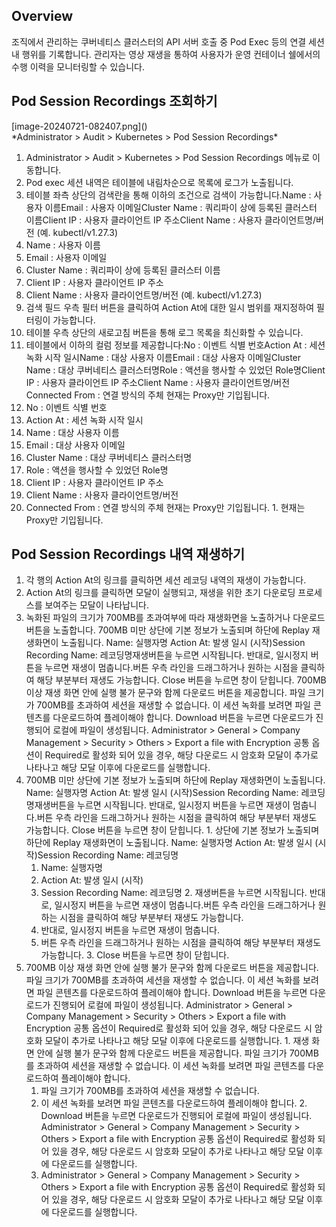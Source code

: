 ## Overview
조직에서 관리하는 쿠버네티스 클러스터의 API 서버 호출 중 Pod Exec 등의 연결 세션 내 행위를 기록합니다. 관리자는 영상 재생을 통하여 사용자가 운영 컨테이너 쉘에서의 수행 이력을 모니터링할 수 있습니다.

## Pod Session Recordings 조회하기
<p align="center">
<div>[image-20240721-082407.png]()</div>
*Administrator &gt; Audit &gt; Kubernetes &gt; Pod Session Recordings*
</p>

1. Administrator > Audit > Kubernetes > Pod Session Recordings 메뉴로 이동합니다.
2. Pod exec 세션 내역은 테이블에 내림차순으로 목록에 로그가 노출됩니다.
3. 테이블 좌측 상단의 검색란을 통해 이하의 조건으로 검색이 가능합니다.Name : 사용자 이름Email : 사용자 이메일Cluster Name : 쿼리파이 상에 등록된 클러스터 이름Client IP : 사용자 클라이언트 IP 주소Client Name : 사용자 클라이언트명/버전 (예. kubectl/v1.27.3)
  1. Name : 사용자 이름
  2. Email : 사용자 이메일
  3. Cluster Name : 쿼리파이 상에 등록된 클러스터 이름
  4. Client IP : 사용자 클라이언트 IP 주소
  5. Client Name : 사용자 클라이언트명/버전 (예. kubectl/v1.27.3)
4. 검색 필드 우측 필터 버튼을 클릭하여 Action At에 대한 일시 범위를 재지정하여 필터링이 가능합니다.
5. 테이블 우측 상단의 새로고침 버튼을 통해 로그 목록을 최신화할 수 있습니다.
6. 테이블에서 이하의 컬럼 정보를 제공합니다:No : 이벤트 식별 번호Action At : 세션 녹화 시작 일시Name : 대상 사용자 이름Email : 대상 사용자 이메일Cluster Name : 대상 쿠버네티스 클러스터명Role : 액션을 행사할 수 있었던 Role명Client IP : 사용자 클라이언트 IP 주소Client Name : 사용자 클라이언트명/버전Connected From : 연결 방식의 주체 현재는 Proxy만 기입됩니다.
  1. No : 이벤트 식별 번호
  2. Action At : 세션 녹화 시작 일시
  3. Name : 대상 사용자 이름
  4. Email : 대상 사용자 이메일
  5. Cluster Name : 대상 쿠버네티스 클러스터명
  6. Role : 액션을 행사할 수 있었던 Role명
  7. Client IP : 사용자 클라이언트 IP 주소
  8. Client Name : 사용자 클라이언트명/버전
  9. Connected From : 연결 방식의 주체 현재는 Proxy만 기입됩니다.
    1. 현재는 Proxy만 기입됩니다.

## Pod Session Recordings 내역 재생하기
1. 각 행의 Action At의 링크를 클릭하면 세션 레코딩 내역의 재생이 가능합니다.
2. Action At의 링크를 클릭하면 모달이 실행되고, 재생을 위한 초기 다운로딩 프로세스를 보여주는 모달이 나타납니다.
3. 녹화된 파일의 크기가 700MB를 초과여부에 따라 재생화면을 노출하거나 다운로드 버튼을 노출합니다. 700MB 미만 상단에 기본 정보가 노출되며 하단에 Replay 재생화면이 노출됩니다. Name: 실행자명 Action At: 발생 일시 (시작)Session Recording Name: 레코딩명재생버튼을 누르면 시작됩니다. 반대로, 일시정지 버튼을 누르면 재생이 멈춥니다.버튼 우측 라인을 드래그하거나 원하는 시점을 클릭하여 해당 부분부터 재생도 가능합니다.  Close 버튼을 누르면 창이 닫힙니다. 700MB 이상 재생 화면 안에 실행 불가 문구와 함께 다운로드 버튼을 제공합니다. 파일 크기가 700MB를 초과하여 세션을 재생할 수 없습니다. 이 세션 녹화를 보려면 파일 콘텐츠를 다운로드하여 플레이해야 합니다. Download 버튼을 누르면 다운로드가 진행되어 로컬에 파일이 생성됩니다. Administrator > General > Company Management > Security > Others > Export a file with Encryption 공통 옵션이 Required로 활성화 되어 있을 경우, 해당 다운로드 시 암호화 모달이 추가로 나타나고 해당 모달 이후에 다운로드를 실행합니다.
  1. 700MB 미만 상단에 기본 정보가 노출되며 하단에 Replay 재생화면이 노출됩니다. Name: 실행자명 Action At: 발생 일시 (시작)Session Recording Name: 레코딩명재생버튼을 누르면 시작됩니다. 반대로, 일시정지 버튼을 누르면 재생이 멈춥니다.버튼 우측 라인을 드래그하거나 원하는 시점을 클릭하여 해당 부분부터 재생도 가능합니다.  Close 버튼을 누르면 창이 닫힙니다.
    1. 상단에 기본 정보가 노출되며 하단에 Replay 재생화면이 노출됩니다. Name: 실행자명 Action At: 발생 일시 (시작)Session Recording Name: 레코딩명
      1. Name: 실행자명
      2. Action At: 발생 일시 (시작)
      3. Session Recording Name: 레코딩명
    2. 재생버튼을 누르면 시작됩니다. 반대로, 일시정지 버튼을 누르면 재생이 멈춥니다.버튼 우측 라인을 드래그하거나 원하는 시점을 클릭하여 해당 부분부터 재생도 가능합니다.
      1. 반대로, 일시정지 버튼을 누르면 재생이 멈춥니다.
      2. 버튼 우측 라인을 드래그하거나 원하는 시점을 클릭하여 해당 부분부터 재생도 가능합니다.
    3. Close 버튼을 누르면 창이 닫힙니다.
  2. 700MB 이상 재생 화면 안에 실행 불가 문구와 함께 다운로드 버튼을 제공합니다. 파일 크기가 700MB를 초과하여 세션을 재생할 수 없습니다. 이 세션 녹화를 보려면 파일 콘텐츠를 다운로드하여 플레이해야 합니다. Download 버튼을 누르면 다운로드가 진행되어 로컬에 파일이 생성됩니다. Administrator > General > Company Management > Security > Others > Export a file with Encryption 공통 옵션이 Required로 활성화 되어 있을 경우, 해당 다운로드 시 암호화 모달이 추가로 나타나고 해당 모달 이후에 다운로드를 실행합니다.
    1. 재생 화면 안에 실행 불가 문구와 함께 다운로드 버튼을 제공합니다. 파일 크기가 700MB를 초과하여 세션을 재생할 수 없습니다. 이 세션 녹화를 보려면 파일 콘텐츠를 다운로드하여 플레이해야 합니다.
      1. 파일 크기가 700MB를 초과하여 세션을 재생할 수 없습니다.
      2. 이 세션 녹화를 보려면 파일 콘텐츠를 다운로드하여 플레이해야 합니다.
    2. Download 버튼을 누르면 다운로드가 진행되어 로컬에 파일이 생성됩니다. Administrator > General > Company Management > Security > Others > Export a file with Encryption 공통 옵션이 Required로 활성화 되어 있을 경우, 해당 다운로드 시 암호화 모달이 추가로 나타나고 해당 모달 이후에 다운로드를 실행합니다.
      1. Administrator > General > Company Management > Security > Others > Export a file with Encryption 공통 옵션이 Required로 활성화 되어 있을 경우, 해당 다운로드 시 암호화 모달이 추가로 나타나고 해당 모달 이후에 다운로드를 실행합니다.
